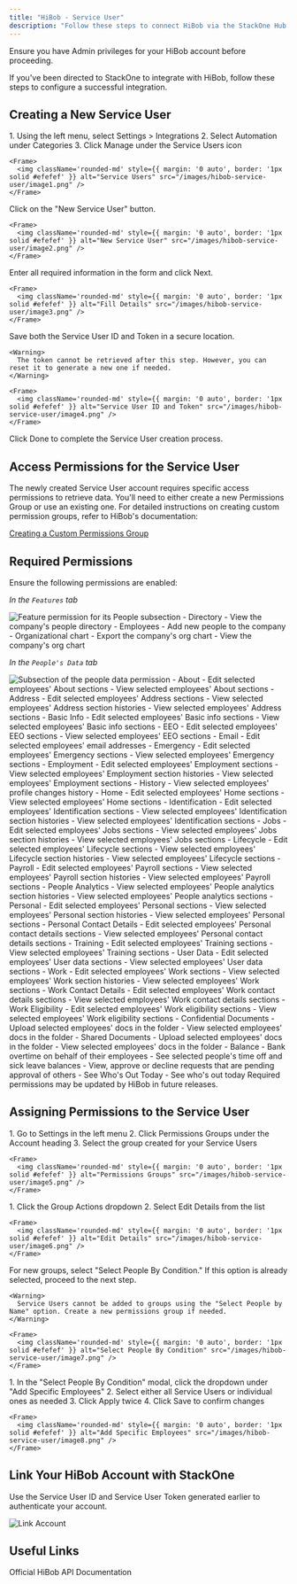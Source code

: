 ```yaml
---
title: "HiBob - Service User"
description: "Follow these steps to connect HiBob via the StackOne Hub successfully."
---
```



<Warning>
  Ensure you have Admin privileges for your HiBob account before proceeding.
</Warning>

If you've been directed to StackOne to integrate with HiBob, follow these steps to configure a successful integration.

## Creating a New Service User

<Steps>
  <Step title="Navigate to Service Users">
    1. Using the left menu, select Settings > Integrations
    2. Select Automation under Categories
    3. Click Manage under the Service Users icon

    <Frame>
      <img className='rounded-md' style={{ margin: '0 auto', border: '1px solid #efefef' }} alt="Service Users" src="/images/hibob-service-user/image1.png" />
    </Frame>
  </Step>

  <Step title="Create New Service User">
    Click on the "New Service User" button.

    <Frame>
      <img className='rounded-md' style={{ margin: '0 auto', border: '1px solid #efefef' }} alt="New Service User" src="/images/hibob-service-user/image2.png" />
    </Frame>
  </Step>

  <Step title="Fill in Details">
    Enter all required information in the form and click Next.

    <Frame>
      <img className='rounded-md' style={{ margin: '0 auto', border: '1px solid #efefef' }} alt="Fill Details" src="/images/hibob-service-user/image3.png" />
    </Frame>
  </Step>

  <Step title="Copy Service User ID and Token">
    Save both the Service User ID and Token in a secure location. 

    <Warning>
      The token cannot be retrieved after this step. However, you can reset it to generate a new one if needed.
    </Warning>

    <Frame>
      <img className='rounded-md' style={{ margin: '0 auto', border: '1px solid #efefef' }} alt="Service User ID and Token" src="/images/hibob-service-user/image4.png" />
    </Frame>
  </Step>

  <Step title="Finish Creation">
    Click Done to complete the Service User creation process.
  </Step>
</Steps>

## Access Permissions for the Service User

The newly created Service User account requires specific access permissions to retrieve data. You'll need to either create a new Permissions Group or use an existing one. For detailed instructions on creating custom permission groups, refer to HiBob's documentation:

[Creating a Custom Permissions Group](https://help.hibob.com/hc/en-us/articles/4409776408209-Create-a-custom-permission-group)

## Required Permissions

Ensure the following permissions are enabled:

*In the `Features` tab*
<Accordion title="People">
<Frame>
  <img className='rounded-md' style={{ margin: '0 auto', border: '1px solid #efefef' }} alt="Feature permission for its People subsection" src="/images/hibob-service-user/image_features_tab.png" />
</Frame>
- Directory
  - View the company's people directory
- Employees
  - Add new people to the company
- Organizational chart
  - Export the company's org chart
  - View the company's org chart
</Accordion>

*In the `People's Data` tab*
<Accordion title="People">
<Frame>
  <img className='rounded-md' style={{ margin: '0 auto', border: '1px solid #efefef' }} alt="Subsection of the people data permission" src="/images/hibob-service-user/image_people_data_tab.png" />
</Frame>
- About
  - Edit selected employees' About sections
  - View selected employees' About sections
- Address
  - Edit selected employees' Address sections
  - View selected employees' Address section histories
  - View selected employees' Address sections
- Basic Info
  - Edit selected employees' Basic info sections
  - View selected employees' Basic info sections
- EEO
  - Edit selected employees' EEO sections
  - View selected employees' EEO sections
- Email
  - Edit selected employees' email addresses
- Emergency
  - Edit selected employees' Emergency sections
  - View selected employees' Emergency sections
- Employment
  - Edit selected employees' Employment sections
  - View selected employees' Employment section histories
  - View selected employees' Employment sections
- History
  - View selected employees' profile changes history
- Home
  - Edit selected employees' Home sections
  - View selected employees' Home sections
- Identification
  - Edit selected employees' Identification sections
  - View selected employees' Identification section histories
  - View selected employees' Identification sections
- Jobs
  - Edit selected employees' Jobs sections
  - View selected employees' Jobs section histories
  - View selected employees' Jobs sections
- Lifecycle
  - Edit selected employees' Lifecycle sections
  - View selected employees' Lifecycle section histories
  - View selected employees' Lifecycle sections
- Payroll
  - Edit selected employees' Payroll sections
  - View selected employees' Payroll section histories
  - View selected employees' Payroll sections
- People Analytics
  - View selected employees' People analytics section histories
  - View selected employees' People analytics sections
- Personal
  - Edit selected employees' Personal sections
  - View selected employees' Personal section histories
  - View selected employees' Personal sections
- Personal Contact Details
  - Edit selected employees' Personal contact details sections
  - View selected employees' Personal contact details sections
- Training
  - Edit selected employees' Training sections
  - View selected employees' Training sections
- User Data
  - Edit selected employees' User data sections
  - View selected employees' User data sections
- Work
  - Edit selected employees' Work sections
  - View selected employees' Work section histories
  - View selected employees' Work sections
- Work Contact Details
  - Edit selected employees' Work contact details sections
  - View selected employees' Work contact details sections
- Work Eligibility
  - Edit selected employees' Work eligibility sections
  - View selected employees' Work eligibility sections
</Accordion>

<Accordion title="Documents">
- Confidential Documents
  - Upload selected employees' docs in the folder
  - View selected employees' docs in the folder
- Shared Documents
  - Upload selected employees' docs in the folder
  - View selected employees' docs in the folder
</Accordion>

<Accordion title="Time Off">
- Balance
  - Bank overtime on behalf of their employees
  - See selected people's time off and sick leave balances
  - View, approve or decline requests that are pending approval of others
- See Who's Out Today
  - See who's out today
</Accordion>

<Warning>
  Required permissions may be updated by HiBob in future releases.
</Warning>

## Assigning Permissions to the Service User

<Steps>
  <Step title="Navigate to Permissions Groups">
    1. Go to Settings in the left menu
    2. Click Permissions Groups under the Account heading
    3. Select the group created for your Service Users

    <Frame>
      <img className='rounded-md' style={{ margin: '0 auto', border: '1px solid #efefef' }} alt="Permissions Groups" src="/images/hibob-service-user/image5.png" />
    </Frame>
  </Step>

  <Step title="Edit Permissions Group">
    1. Click the Group Actions dropdown
    2. Select Edit Details from the list

    <Frame>
      <img className='rounded-md' style={{ margin: '0 auto', border: '1px solid #efefef' }} alt="Edit Details" src="/images/hibob-service-user/image6.png" />
    </Frame>
  </Step>

  <Step title="Select People By Condition">
    For new groups, select "Select People By Condition." If this option is already selected, proceed to the next step.

    <Warning>
      Service Users cannot be added to groups using the "Select People by Name" option. Create a new permissions group if needed.
    </Warning>

    <Frame>
      <img className='rounded-md' style={{ margin: '0 auto', border: '1px solid #efefef' }} alt="Select People By Condition" src="/images/hibob-service-user/image7.png" />
    </Frame>
  </Step>

  <Step title="Add Service Users">
    1. In the "Select People By Condition" modal, click the dropdown under "Add Specific Employees"
    2. Select either all Service Users or individual ones as needed
    3. Click Apply twice
    4. Click Save to confirm changes

    <Frame>
      <img className='rounded-md' style={{ margin: '0 auto', border: '1px solid #efefef' }} alt="Add Specific Employees" src="/images/hibob-service-user/image8.png" />
    </Frame>
  </Step>
</Steps>

## Link Your HiBob Account with StackOne

Use the Service User ID and Service User Token generated earlier to authenticate your account.

<Frame>
  <img className='rounded-md' style={{ margin: '0 auto', border: '1px solid #efefef' }} alt="Link Account" src="/images/hibob-service-user/image9.png" />
</Frame>

<IntegrationFooter />

## Useful Links
<Card title="API Reference" icon="link" href="https://apidocs.hibob.com/docs">
    Official HiBob API Documentation
</Card>